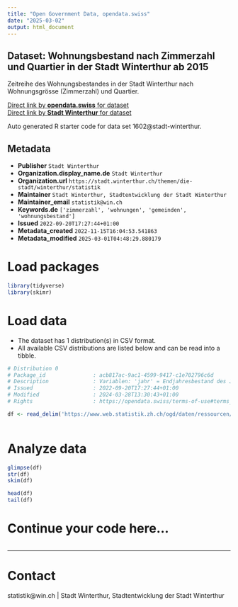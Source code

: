 ```yaml
---
title: "Open Government Data, opendata.swiss"
date: "2025-03-02"
output: html_document
---
```


## Dataset: Wohnungsbestand nach Zimmerzahl und Quartier in der Stadt Winterthur ab 2015

Zeitreihe des Wohnungsbestandes in der Stadt Winterthur nach Wohnungsgrösse (Zimmerzahl) und Quartier.

[Direct link by **opendata.swiss** for dataset](https://opendata.swiss/de/dataset/wohnungsbestand-nach-zimmerzahl-und-quartier-in-der-stadt-winterthur-ab-2020)<br>
[Direct link by **Stadt Winterthur** for dataset](https://stadt.winterthur.ch/themen/die-stadt/winterthur/statistik/bauen-und-wohnen)

Auto generated R starter code for data set 1602@stadt-winterthur.

## Metadata

- **Publisher** `Stadt Winterthur`
- **Organization.display_name.de** `Stadt Winterthur`
- **Organization.url** `https://stadt.winterthur.ch/themen/die-stadt/winterthur/statistik`
- **Maintainer** `Stadt Winterthur, Stadtentwicklung der Stadt Winterthur`
- **Maintainer_email** `statistik@win.ch`
- **Keywords.de** `['zimmerzahl', 'wohnungen', 'gemeinden', 'wohnungsbestand']`
- **Issued** `2022-09-20T17:27:44+01:00`
- **Metadata_created** `2022-11-15T16:04:53.541863`
- **Metadata_modified** `2025-03-01T04:48:29.880179`


# Load packages

```r

library(tidyverse)
library(skimr)

```

# Load data

-   The dataset has 1 distribution(s) in CSV format.
-   All available CSV distributions are listed below and can be read into a tibble.

```r

# Distribution 0
# Package_id               : acb817ac-9ac1-4599-9417-c1e702796c6d
# Description              : Variablen: 'jahr' = Endjahresbestand des Jahres; 'quartier_bfs_id' = Quartiernummer gem. BFS; 'quartier' = Name des Quartiers; 'stadtkreis_bfs_id' = Stadtkreisnummer gem. BFS; 'stadtkreis' = Name des Stadtkreises; 'whg_zim_group' = Gruppe gemäss Anzahl Zimmer (1.5-Zimmer-Wohnung zählt als 1); 'anzahl_wohnungen' = Gesamtzahl der Wohnungen.
# Issued                   : 2022-09-20T17:27:44+01:00
# Modified                 : 2024-03-28T13:30:43+01:00
# Rights                   : https://opendata.swiss/terms-of-use#terms_by

df <- read_delim('https://www.web.statistik.zh.ch/ogd/daten/ressourcen/KTZH_00001602_00003060.csv')



```

# Analyze data

```r

glimpse(df)
str(df)
skim(df)

head(df)
tail(df)

```

# Continue your code here...

```r

```

------------------------------------------------------------------------

# Contact

statistik@win.ch | Stadt Winterthur, Stadtentwicklung der Stadt Winterthur
